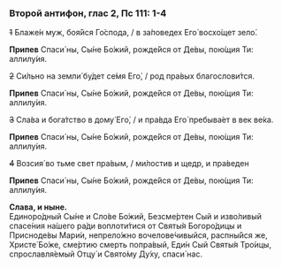 ### Второй антифон, глас 2, Пс 111: 1-4

~~1~~ Блаже́н муж, боя́йся Го́спода, / в за́поведех Его́ восхо́щет зело́.

**Припев** Спаси́ ны, Сы́не Бо́жий, рожде́йся от Де́вы, пою́щия Ти: аллилу́ия.

~~2~~ Си́льно на земли́ бу́дет се́мя Его́, / род пра́вых благослови́тся.

**Припев** Спаси́ ны, Сы́не Бо́жий, рожде́йся от Де́вы, пою́щия Ти: аллилу́ия.

~~3~~ Сла́ва и бога́тство в дому́ Его́, / и пра́вда Его́ пребыва́ет в век ве́ка.

**Припев** Спаси́ ны, Сы́не Бо́жий, рожде́йся от Де́вы, пою́щия Ти: аллилу́ия.

~~4~~ Возсия́ во тьме свет пра́вым, / ми́лостив и щедр, и пра́веден

**Припев** Спаси́ ны, Сы́не Бо́жий, рожде́йся от Де́вы, пою́щия Ти: аллилу́ия.

**Слава, и ныне.**  
Единоро́дный Сы́не и Сло́ве Бо́жий, Безсме́ртен Сый и изво́ливый спасе́ния на́шего ра́ди воплоти́тися от Святы́я Богоро́дицы и Присноде́вы Мари́и, непрело́жно вочелове́чивыйся, распны́йся же, Христе́ Бо́же, сме́ртию смерть попра́вый, Еди́н Сый Святы́я Тро́ицы, спрославля́емый Отцу́ и Свято́му Ду́ху, спаси́ нас.
